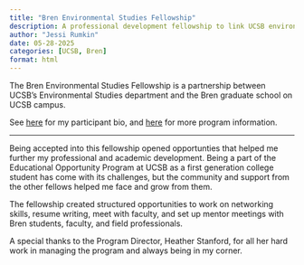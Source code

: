 ```yaml
---
title: "Bren Environmental Studies Fellowship"
description: A professional development fellowship to link UCSB environmental studies students to the Bren envrironmental graduate school.
author: "Jessi Rumkin"
date: 05-28-2025
categories: [UCSB, Bren]
format: html
---
```


The Bren Environmental Studies Fellowship is a partnership between UCSB's Environmental Studies department and the Bren graduate school on UCSB campus.

See [here](https://bren.ucsb.edu/undergrad-mentoring/bren-es-fellows-program/bren-es-fellows/jessi-rumkin#:~:text=Jessi%20Rumkin-,Jessi%20Rumkin,-Bren%2DEnvironmental%20Studies "Open in browser") for my participant bio, and [here](https://bren.ucsb.edu/undergrad-mentoring/bren-es-fellows-program#:~:text=ENVIRONMENTAL%20STUDIES%20FELLOWS-,PROGRAM%20OVERVIEW,-Developed%20by%20the "Open in browser") for more program information.

------------------------------------------------------------------------

Being accepted into this fellowship opened opportunties that helped me further my professional and academic development. Being a part of the Educational Opportunity Program at UCSB as a first generation college student has come with its challenges, but the community and support from the other fellows helped me face and grow from them.

The fellowship created structured opportunities to work on networking skills, resume writing, meet with faculty, and set up mentor meetings with Bren students, faculty, and field professionals.

A special thanks to the Program Director, Heather Stanford, for all her hard work in managing the program and always being in my corner.
